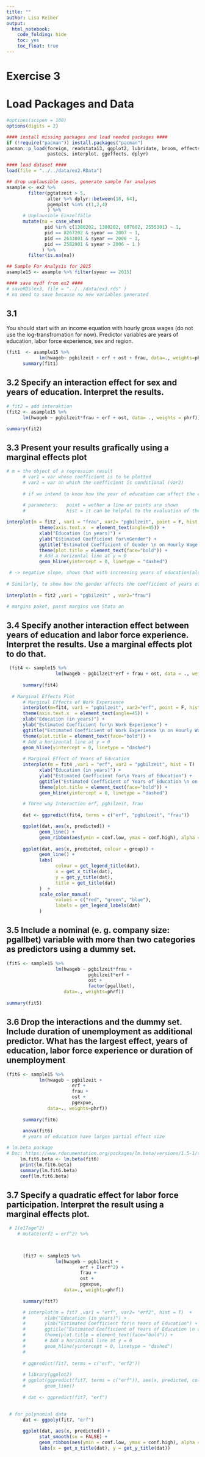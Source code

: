 ```yaml
---
title: ""
author: Lisa Reiber
output: 
  html_notebook: 
    code_folding: hide
    toc: yes
    toc_float: true
---
```


# Exercise 3

# Load Packages and Data
```r
#options(scipen = 100)
options(digits = 2)

#### install missing packages and load needed packages ####
if (!require("pacman")) install.packages("pacman")
pacman::p_load(foreign, readstata13, ggplot2, lubridate, broom, effects, 
               pastecs, interplot, ggeffects, dplyr)      

#### load dataset ####
load(file = "../../data/ex2.RData")
```


```r
## drop unplausible cases, generate sample for analyses
asample <- ex2 %>% 
        filter(pgtatzeit > 5,
               alter %>% dplyr::between(18, 64),
               pgemplst %in% c(1,2,4)
               ) %>% 
      # Unplausible Einzelfälle
      mutate(na = case_when(
              pid %in% c(1380202, 1380202, 607602, 2555301) ~ 1,
              pid == 8267202 & syear == 2007 ~ 1,
              pid == 2633801 & syear == 2006 ~ 1,
              pid == 2582901 & syear > 2006 ~ 1 )
             ) %>% 
        filter(is.na(na))

## Sample For Analysis for 2015
asample15 <- asample %>% filter(syear == 2015)

#### save mydf from ex2 ####
# saveRDS(ex3, file = "../../data/ex3.rds" )
# no need to save because no new variables generated
```

## 3.1 
You should start with an income equation with hourly gross wages (do not use the log-transfromation for now). Predictor variables are years of education, labor force experience, sex and region.
```r
(fit1  <- asample15 %>% 
            lm(hwageb~ pgbilzeit + erf + ost + frau, data=., weights=phrf))
      summary(fit1)
```
## 3.2 Specify an interaction effect for sex and years of education. Interpret the results. 
```r
# fit2 = add interaktion
(fit2 <- asample15 %>% 
      lm(hwageb ~ pgbilzeit*frau + erf + ost, data= ., weights = phrf))

summary(fit2)
```

## 3.3 Present your results grafically using a marginal effects plot
```r
# m = the object of a regression result
      # var1 = var whose coefficient is to be plotted 
      # var2 = var on which the coefficient is conditional (var2)
      
      # if we intend to know how the year of education can affect the coefficient for gender on the hourly wage, var1 is gender, and var2 is years of education. 
      
      # parameters:   point = wether a line or points are shown
      #               hist = it can be helpful to the evaluation of the substantive significance of the conditional effect to know the distribution of the conditioning variable (years of education)

interplot(m = fit2 , var1 = "frau", var2= "pgbilzeit", point = F, hist = T) +
            theme(axis.text.x  = element_text(angle=45)) +
            xlab("Education (in years)") +
            ylab("Estimated Coefficient for\nGender") +
            ggtitle("Estimated Coefficient of Gender \n on Hourly Wage by Years of Education") +
            theme(plot.title = element_text(face="bold")) +
            # Add a horizontal line at y = 0
            geom_hline(yintercept = 0, linetype = "dashed")

 # -> negative slope, shows that with increasing years of education(along the x axis), the magnitude of the coefficient of gender on the mileage decreases (along the y axis).
      
# Similarly, to show how the gender affects the coefficient of years of education on hourly wage, one only needs to switch var1 and var2:
      
interplot(m = fit2 ,var1 = "pgbilzeit" , var2="frau")

# margins paket, passt margins von Stata an
```

## 3.4 Specify another interaction effect between years of education and labor force experience. Interpret the results. Use a marginal effects plot to do that.

```r
 (fit4 <- sample15 %>% 
                  lm(hwageb ~ pgbilzeit*erf + frau + ost, data = ., weights = phrf))
      
      summary(fit4)
      
  # Marginal Effects Plot
      # Marginal Effects of Work Experience
      interplot(m=fit4, var1 = "pgbilzeit", var2="erf", point = F, hist = T) +
      theme(axis.text.x  = element_text(angle=45)) +
      xlab("Education (in years)") +
      ylab("Estimated Coefficient for\n Work Experience") +
      ggtitle("Estimated Coefficient of Work Experience \n on Hourly Wage by Years of Education") +
      theme(plot.title = element_text(face="bold")) +
      # Add a horizontal line at y = 0
      geom_hline(yintercept = 0, linetype = "dashed")
      
      # Marginal Effect of Years of Education
      interplot(m = fit4 ,var1 = "erf", var2 = "pgbilzeit", hist = T)  +
            xlab("Education (in years)") +
            ylab("Estimated Coefficient for\n Years of Education") +
            ggtitle("Estimated Coefficient of Years of Education \n on Hourly Wage by Labor Force Experience") +
            theme(plot.title = element_text(face="bold")) +
            geom_hline(yintercept = 0, linetype = "dashed")

      # Three way Interaction erf, pgbilzeit, frau
      
      dat <- ggpredict(fit4, terms = c("erf", "pgbilzeit", "frau"))

      ggplot(dat, aes(x, predicted)) +
            geom_line() +
            geom_ribbon(aes(ymin = conf.low, ymax = conf.high), alpha = .1)
      
      ggplot(dat, aes(x, predicted, colour = group)) +
            geom_line() +
            labs(
                  colour = get_legend_title(dat),
                  x = get_x_title(dat),
                  y = get_y_title(dat),
                  title = get_title(dat)
            )  +
            scale_color_manual(
                  values = c("red", "green", "blue"),
                  labels = get_legend_labels(dat)
            )
```
## 3.5 Include a nominal (e. g. company size: pgallbet) variable with more than two categories as predictors using a dummy set.
```r
(fit5 <- sample15 %>% 
                  lm(hwageb ~ pgbilzeit*frau + 
                              pgbilzeit*erf + 
                              ost + 
                              factor(pgallbet), 
                     data=., weights=phrf))
      
summary(fit5)
```

## 3.6 Drop the interactions and the dummy set. Include duration of unemployment as additional predictor. What has the largest effect, years of education, labor force experience or duration of unemployment
```r
(fit6 <- sample15 %>% 
            lm(hwageb ~ pgbilzeit + 
                        erf + 
                        frau + 
                        ost + 
                        pgexpue, 
               data=., weights=phrf))
      
      summary(fit6)
      
      anova(fit6)
      # years of education have larges partial effect size

# lm.beta package
# Doc: https://www.rdocumentation.org/packages/lm.beta/versions/1.5-1/topics/lm.beta
     lm.fit6.beta <- lm.beta(fit6)
     print(lm.fit6.beta)
     summary(lm.fit6.beta)
     coef(lm.fit6.beta)
```

## 3.7 Specify a quadratic effect for labor force participation. Interpret the result using a marginal effects plot.
```r
 # I(e17age^2)  
    # mutate(erf2 = erf^2) %>% 
           


      (fit7 <- sample15 %>%
                  lm(hwageb ~ pgbilzeit + 
                           erf + I(erf^2) + 
                           frau + 
                           ost + 
                           pgexpue, 
                     data=., weights=phrf))
      
      summary(fit7)

      # interplot(m = fit7 ,var1 = "erf", var2= "erf2", hist = T)  +
      #       xlab("Education (in years)") +
      #       ylab("Estimated Coefficient for\n Years of Education") +
      #       ggtitle("Estimated Coefficient of Years of Education \n on Hourly Wage by Labor Force Experience") +
      #       theme(plot.title = element_text(face="bold")) +
      #       # Add a horizontal line at y = 0
      #       geom_hline(yintercept = 0, linetype = "dashed")
      # 
      
      # ggpredict(fit7, terms = c("erf", "erf2"))
      
      # library(ggplot2)
      # ggplot(ggpredict(fit7, terms = c("erf")), aes(x, predicted, colour = group)) +
      #       geom_line()
      
      # dat <- ggpredict(fit7, "erf")
      
      
 # for polynomial data
      dat <- ggpoly(fit7, "erf")

      ggplot(dat, aes(x, predicted)) +
            stat_smooth(se = FALSE) +
            geom_ribbon(aes(ymin = conf.low, ymax = conf.high), alpha = .15) +
            labs(x = get_x_title(dat), y = get_y_title(dat))
```